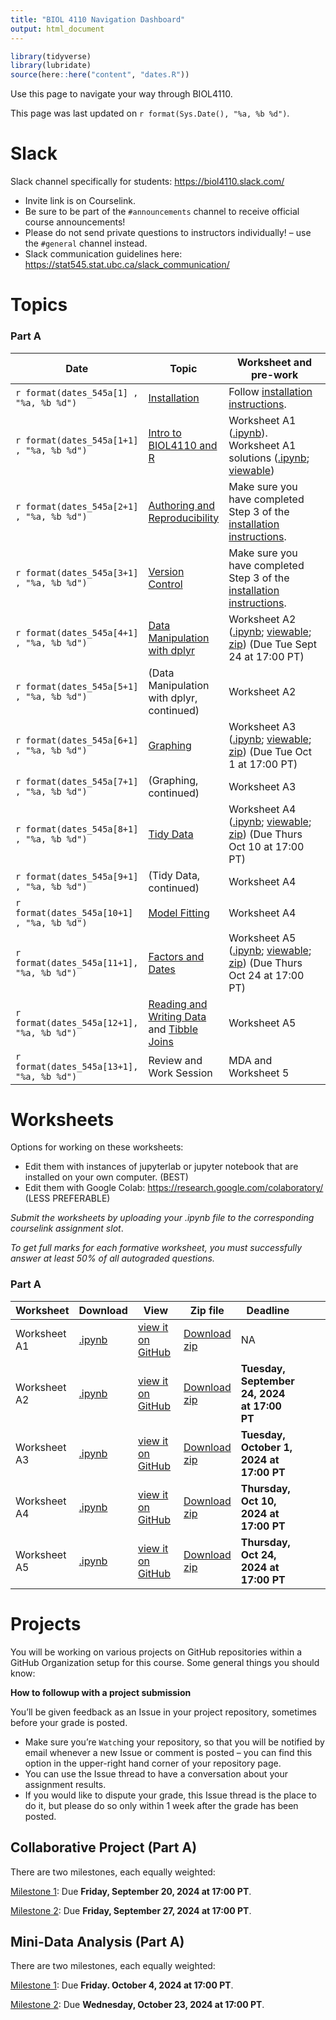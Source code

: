 ```yaml
---
title: "BIOL 4110 Navigation Dashboard"
output: html_document
---
```


```r
library(tidyverse)
library(lubridate)
source(here::here("content", "dates.R"))
```

Use this page to navigate your way through BIOL4110.

This page was last updated on `r format(Sys.Date(), "%a, %b %d")`.

# Slack

Slack channel specifically for students: <https://biol4110.slack.com/>

-   Invite link is on Courselink.
-   Be sure to be part of the `#announcements` channel to receive official course announcements!
-   Please do not send private questions to instructors individually! -- use the `#general` channel instead.
-   Slack communication guidelines here: <https://stat545.stat.ubc.ca/slack_communication/>

# Topics

### Part A

| Date                                       | Topic                                                                                                                                     | Worksheet and pre-work                                                                                                                                                                                                                                                                                                                                                                                             |
|---------------|---------------|------------------------------------------|
| `r format(dates_545a[1] , "%a, %b %d")`    | [Installation](https://htmlpreview.github.io/?https://github.com/BIOL4110/BIOL4110-course-website/blob/main/content/notes/notes-a00.html) | Follow [installation instructions](https://htmlpreview.github.io/?https://github.com/BIOL4110/BIOL4110-course-website/blob/main/content/notes/notes-a00.html).                                                                                                                                                                                                                                                     |
| `r format(dates_545a[1+1] , "%a, %b %d")`  | [Intro to BIOL4110 and R](/notes/notes-a01)                                                                                               | Worksheet A1 ([.ipynb](https://github.com/BIOL4110/BIOL4110-course-website/blob/main/content/worksheets/worksheet_a01.ipynb)). Worksheet A1 solutions ([.ipynb](https://raw.githubusercontent.com/UBC-STAT/stat545.stat.ubc.ca/master/content/worksheets/worksheet_a01_solutions.ipynb); [viewable](https://github.com/UBC-STAT/stat545.stat.ubc.ca/blob/master/content/worksheets/worksheet_a01_solutions.ipynb)) |
| `r format(dates_545a[2+1] , "%a, %b %d")`  | [Authoring and Reproducibility](/notes/notes-a03)                                                                                         | Make sure you have completed Step 3 of the [installation instructions](/notes/notes-a00).                                                                                                                                                                                                                                                                                                                          |
| `r format(dates_545a[3+1] , "%a, %b %d")`  | [Version Control](/notes/notes-a02)                                                                                                       | Make sure you have completed Step 3 of the [installation instructions](/notes/notes-a00).                                                                                                                                                                                                                                                                                                                          |
| `r format(dates_545a[4+1] , "%a, %b %d")`  | [Data Manipulation with dplyr](/notes/notes-a04)                                                                                          | Worksheet A2 ([.ipynb](https://raw.githubusercontent.com/UBC-STAT/stat545.stat.ubc.ca/master/content/worksheets/worksheet_a02.ipynb); [viewable](https://github.com/UBC-STAT/stat545.stat.ubc.ca/blob/master/content/worksheets/worksheet_a02.ipynb); [zip](https://github.com/UBC-STAT/stat545.stat.ubc.ca/raw/master/content/worksheets/worksheet_a02.ipynb.zip)) (Due Tue Sept 24 at 17:00 PT)                  |
| `r format(dates_545a[5+1] , "%a, %b %d")`  | (Data Manipulation with dplyr, continued)                                                                                                 | Worksheet A2                                                                                                                                                                                                                                                                                                                                                                                                       |
| `r format(dates_545a[6+1] , "%a, %b %d")`  | [Graphing](/notes/notes-a06)                                                                                                              | Worksheet A3 ([.ipynb](https://raw.githubusercontent.com/UBC-STAT/stat545.stat.ubc.ca/master/content/worksheets/worksheet_a03.ipynb); [viewable](https://github.com/UBC-STAT/stat545.stat.ubc.ca/blob/master/content/worksheets/worksheet_a03.ipynb); [zip](https://github.com/UBC-STAT/stat545.stat.ubc.ca/raw/master/content/worksheets/worksheet_a03.ipynb.zip)) (Due Tue Oct 1 at 17:00 PT)                    |
| `r format(dates_545a[7+1] , "%a, %b %d")`  | (Graphing, continued)                                                                                                                     | Worksheet A3                                                                                                                                                                                                                                                                                                                                                                                                       |
| `r format(dates_545a[8+1] , "%a, %b %d")`  | [Tidy Data](/notes/notes-a08)                                                                                                             | Worksheet A4 ([.ipynb](https://raw.githubusercontent.com/UBC-STAT/stat545.stat.ubc.ca/master/content/worksheets/worksheet_a04.ipynb); [viewable](https://github.com/UBC-STAT/stat545.stat.ubc.ca/blob/master/content/worksheets/worksheet_a04.ipynb); [zip](https://github.com/UBC-STAT/stat545.stat.ubc.ca/raw/master/content/worksheets/worksheet_a04.ipynb.zip)) (Due Thurs Oct 10 at 17:00 PT)                 |
| `r format(dates_545a[9+1] , "%a, %b %d")`  | (Tidy Data, continued)                                                                                                                    | Worksheet A4                                                                                                                                                                                                                                                                                                                                                                                                       |
| `r format(dates_545a[10+1] , "%a, %b %d")` | [Model Fitting](/notes/notes-a09)                                                                                                         | Worksheet A4                                                                                                                                                                                                                                                                                                                                                                                                       |
| `r format(dates_545a[11+1], "%a, %b %d")`  | [Factors and Dates](/notes/notes-a10)                                                                                                     | Worksheet A5 ([.ipynb](https://raw.githubusercontent.com/UBC-STAT/stat545.stat.ubc.ca/master/content/worksheets/worksheet_a05.ipynb); [viewable](https://github.com/UBC-STAT/stat545.stat.ubc.ca/blob/master/content/worksheets/worksheet_a05.ipynb); [zip](https://github.com/UBC-STAT/stat545.stat.ubc.ca/raw/master/content/worksheets/worksheet_a05.ipynb.zip)) (Due Thurs Oct 24 at 17:00 PT)                 |
| `r format(dates_545a[12+1], "%a, %b %d")`  | [Reading and Writing Data](/notes/notes-a12) and [Tibble Joins](/notes/notes-a11) <!-- [Reading and Writing Data](/notes/notes-a12)-->    | Worksheet A5 <!-- Worksheet A6 ([.ipynb](https://raw.githubusercontent.com/UBC-STAT/stat545.stat.ubc.ca/master/content/worksheets/worksheet_a06.ipynb); [viewable](https://github.com/UBC-STAT/stat545.stat.ubc.ca/blob/master/content/worksheets/worksheet_a06.ipynb); [zip](https://github.com/UBC-STAT/stat545.stat.ubc.ca/raw/master/content/worksheets/worksheet_a06.ipynb.zip))   -->                        |
| `r format(dates_545a[13+1], "%a, %b %d")`  | Review and Work Session                                                                                                                   | MDA and Worksheet 5                                                                                                                                                                                                                                                                                                                                                                                                |

# Worksheets

Options for working on these worksheets:

-   Edit them with instances of jupyterlab or jupyter notebook that are installed on your own computer. (BEST)
-   Edit them with Google Colab: <https://research.google.com/colaboratory/> (LESS PREFERABLE)

*Submit the worksheets by uploading your .ipynb file to the corresponding courselink assignment slot*.

*To get full marks for each formative worksheet, you must successfully answer at least 50% of all autograded questions.*

### Part A

| Worksheet    | Download                                                                                                               | View                                                                                                                    | Zip file                                                                                                              | Deadline                                                                                                                                                                                                                                                                                                             |     |
|------------|------------|------------|------------|------------|------------|
| Worksheet A1 | [.ipynb](https://raw.githubusercontent.com/UBC-STAT/stat545.stat.ubc.ca/master/content/worksheets/worksheet_a01.ipynb) | [view it on GitHub](https://github.com/UBC-STAT/stat545.stat.ubc.ca/blob/master/content/worksheets/worksheet_a01.ipynb) | [Download zip](https://github.com/UBC-STAT/stat545.stat.ubc.ca/raw/master/content/worksheets/worksheet_a01.ipynb.zip) | NA <!-- **not for submission.** Solutions ([.ipynb](https://raw.githubusercontent.com/UBC-STAT/stat545.stat.ubc.ca/master/content/worksheets/worksheet_a01_solutions.ipynb), [view it on Github](https://github.com/UBC-STAT/stat545.stat.ubc.ca/blob/master/content/worksheets/worksheet_a01_solutions.ipynb)). --> |     |
| Worksheet A2 | [.ipynb](https://raw.githubusercontent.com/UBC-STAT/stat545.stat.ubc.ca/master/content/worksheets/worksheet_a02.ipynb) | [view it on GitHub](https://github.com/UBC-STAT/stat545.stat.ubc.ca/blob/master/content/worksheets/worksheet_a02.ipynb) | [Download zip](https://github.com/UBC-STAT/stat545.stat.ubc.ca/raw/master/content/worksheets/worksheet_a02.ipynb.zip) | **Tuesday, September 24, 2024 at 17:00 PT**                                                                                                                                                                                                                                                                          |     |
| Worksheet A3 | [.ipynb](https://raw.githubusercontent.com/UBC-STAT/stat545.stat.ubc.ca/master/content/worksheets/worksheet_a03.ipynb) | [view it on GitHub](https://github.com/UBC-STAT/stat545.stat.ubc.ca/blob/master/content/worksheets/worksheet_a03.ipynb) | [Download zip](https://github.com/UBC-STAT/stat545.stat.ubc.ca/raw/master/content/worksheets/worksheet_a03.ipynb.zip) | **Tuesday, October 1, 2024 at 17:00 PT**                                                                                                                                                                                                                                                                             |     |
| Worksheet A4 | [.ipynb](https://raw.githubusercontent.com/UBC-STAT/stat545.stat.ubc.ca/master/content/worksheets/worksheet_a04.ipynb) | [view it on GitHub](https://github.com/UBC-STAT/stat545.stat.ubc.ca/blob/master/content/worksheets/worksheet_a04.ipynb) | [Download zip](https://github.com/UBC-STAT/stat545.stat.ubc.ca/raw/master/content/worksheets/worksheet_a04.ipynb.zip) | **Thursday, Oct 10, 2024 at 17:00 PT**                                                                                                                                                                                                                                                                               |     |
| Worksheet A5 | [.ipynb](https://raw.githubusercontent.com/UBC-STAT/stat545.stat.ubc.ca/master/content/worksheets/worksheet_a05.ipynb) | [view it on GitHub](https://github.com/UBC-STAT/stat545.stat.ubc.ca/blob/master/content/worksheets/worksheet_a05.ipynb) | [Download zip](https://github.com/UBC-STAT/stat545.stat.ubc.ca/raw/master/content/worksheets/worksheet_a05.ipynb.zip) | **Thursday, Oct 24, 2024 at 17:00 PT**                                                                                                                                                                                                                                                                               |     |

```{=html}
<!--                                                         
| Worksheet A6 | [.ipynb](https://raw.githubusercontent.com/UBC-STAT/stat545.stat.ubc.ca/master/content/worksheets/worksheet_a06.ipynb) | [view it on GitHub](https://github.com/UBC-STAT/stat545.stat.ubc.ca/blob/master/content/worksheets/worksheet_a06.ipynb) | [Download zip](https://github.com/UBC-STAT/stat545.stat.ubc.ca/raw/master/content/worksheets/worksheet_a06.ipynb.zip) | 10                    | **Friday, Oct 25, 2024 at 17:00 PT**                                                                                                                                                                                                                                                                  |
-->
```
# Projects

You will be working on various projects on GitHub repositories within a GitHub Organization setup for this course. Some general things you should know:

**How to followup with a project submission**

You'll be given feedback as an Issue in your project repository, sometimes before your grade is posted.

-   Make sure you're `Watch`ing your repository, so that you will be notified by email whenever a new Issue or comment is posted -- you can find this option in the upper-right hand corner of your repository page.
-   You can use the Issue thread to have a conversation about your assignment results.
-   If you would like to dispute your grade, this Issue thread is the place to do it, but please do so only within 1 week after the grade has been posted.

## Collaborative Project (Part A)

There are two milestones, each equally weighted:

[Milestone 1](/collaborative-project/milestone1/): Due **Friday, September 20, 2024 at 17:00 PT**.

[Milestone 2](/collaborative-project/milestone2/): Due **Friday, September 27, 2024 at 17:00 PT**.

## Mini-Data Analysis (Part A)

There are two milestones, each equally weighted:

[Milestone 1](/mini-project/mini-project-1/): Due **Friday. October 4, 2024 at 17:00 PT**.

[Milestone 2](/mini-project/mini-project-2/): Due **Wednesday, October 23, 2024 at 17:00 PT**.

## 
